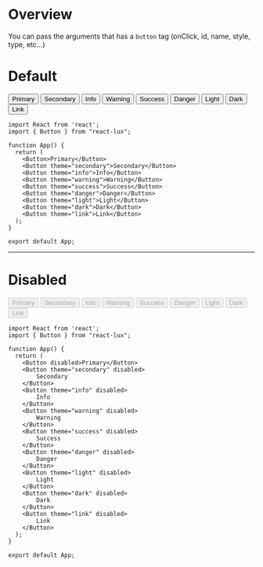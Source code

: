 
<Meta title="Buttons" />

# Overview

You can pass the arguments that has a `button` tag (onClick, id, name, style, type, etc...)

# Default

<div
  style={{
    display: "flex",
    justifyContent: "space-between",
  }}
>
  <Button>Primary</Button>
  <Button theme="secondary">Secondary</Button>
  <Button theme="info">Info</Button>
  <Button theme="warning">Warning</Button>
  <Button theme="success">Success</Button>
  <Button theme="danger">Danger</Button>
  <Button theme="light">Light</Button>
  <Button theme="dark">Dark</Button>
  <Button theme="link">Link</Button>
</div>

```tsx
import React from 'react';
import { Button } from "react-lux";

function App() {
  return (
    <Button>Primary</Button>
    <Button theme="secondary">Secondary</Button>
    <Button theme="info">Info</Button>
    <Button theme="warning">Warning</Button>
    <Button theme="success">Success</Button>
    <Button theme="danger">Danger</Button>
    <Button theme="light">Light</Button>
    <Button theme="dark">Dark</Button>
    <Button theme="link">Link</Button>
  );
}

export default App;
```

<hr></hr>

# Disabled

<div
  style={{
    display: "flex",
    justifyContent: "space-between",
  }}
>
  <Button disabled>Primary</Button>
  <Button theme="secondary" disabled>
    Secondary
  </Button>
  <Button theme="info" disabled>
    Info
  </Button>
  <Button theme="warning" disabled>
    Warning
  </Button>
  <Button theme="success" disabled>
    Success
  </Button>
  <Button theme="danger" disabled>
    Danger
  </Button>
  <Button theme="light" disabled>
    Light
  </Button>
  <Button theme="dark" disabled>
    Dark
  </Button>
  <Button theme="link" disabled>
    Link
  </Button>
</div>

```tsx
import React from 'react';
import { Button } from "react-lux";

function App() {
  return (
    <Button disabled>Primary</Button>
    <Button theme="secondary" disabled>
        Secondary
    </Button>
    <Button theme="info" disabled>
        Info
    </Button>
    <Button theme="warning" disabled>
        Warning
    </Button>
    <Button theme="success" disabled>
        Success
    </Button>
    <Button theme="danger" disabled>
        Danger
    </Button>
    <Button theme="light" disabled>
        Light
    </Button>
    <Button theme="dark" disabled>
        Dark
    </Button>
    <Button theme="link" disabled>
        Link
    </Button>
  );
}

export default App;
```
